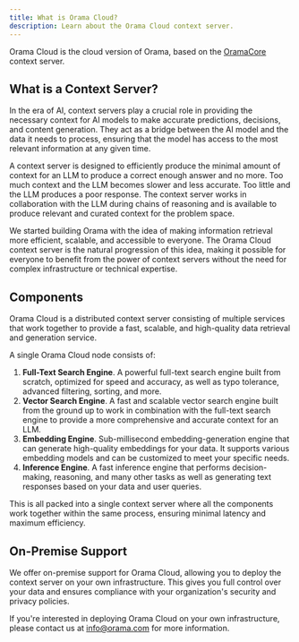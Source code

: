 ```yaml
---
title: What is Orama Cloud?
description: Learn about the Orama Cloud context server.
---
```


Orama Cloud is the cloud version of Orama, based on the [OramaCore](https://github.com/oramasearch/oramacore) context server.

## What is a Context Server?

In the era of AI, context servers play a crucial role in providing the necessary context for AI models to make accurate predictions, decisions, and content generation. They act as a bridge between the AI model and the data it needs to process, ensuring that the model has access to the most relevant information at any given time.

A context server is designed to efficiently produce the minimal amount of context for an LLM to produce a correct enough answer and no more. Too much context and the LLM becomes slower and less accurate. Too little and the LLM produces a poor response. The context server works in collaboration with the LLM during chains of reasoning and is available to produce relevant and curated context for the problem space.

We started building Orama with the idea of making information retrieval more efficient, scalable, and accessible to everyone. The Orama Cloud context server is the natural progression of this idea, making it possible for everyone to benefit from the power of context servers without the need for complex infrastructure or technical expertise.

## Components

Orama Cloud is a distributed context server consisting of multiple services that work together to provide a fast, scalable, and high-quality data retrieval and generation service.

A single Orama Cloud node consists of:

1. **Full-Text Search Engine**. A powerful full-text search engine built from scratch, optimized for speed and accuracy, as well as typo tolerance, advanced filtering, sorting, and more.
2. **Vector Search Engine**. A fast and scalable vector search engine built from the ground up to work in combination with the full-text search engine to provide a more comprehensive and accurate context for an LLM.
3. **Embedding Engine**. Sub-millisecond embedding-generation engine that can generate high-quality embeddings for your data. It supports various embedding models and can be customized to meet your specific needs.
4. **Inference Engine**. A fast inference engine that performs decision-making, reasoning, and many other tasks as well as generating text responses based on your data and user queries.

This is all packed into a single context server where all the components work together within the same process, ensuring minimal latency and maximum efficiency.

## On-Premise Support

We offer on-premise support for Orama Cloud, allowing you to deploy the context server on your own infrastructure. This gives you full control over your data and ensures compliance with your organization's security and privacy policies.

If you're interested in deploying Orama Cloud on your own infrastructure, please contact us at [info@orama.com](mailto:info@orama.com) for more information.
